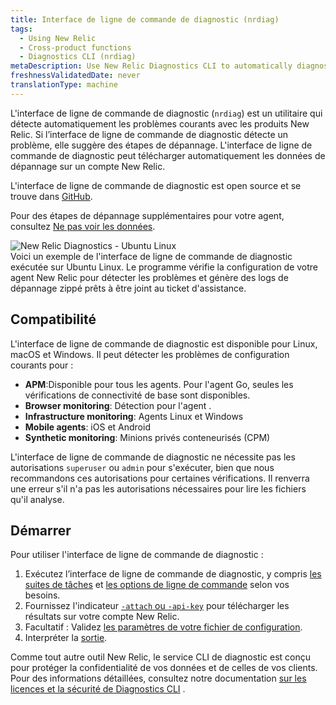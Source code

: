 ```yaml
---
title: Interface de ligne de commande de diagnostic (nrdiag)
tags:
  - Using New Relic
  - Cross-product functions
  - Diagnostics CLI (nrdiag)
metaDescription: Use New Relic Diagnostics CLI to automatically diagnose common problems with New Relic agents and send the results to Support.
freshnessValidatedDate: never
translationType: machine
---
```


L&apos;interface de ligne de commande de diagnostic (`nrdiag`) est un utilitaire qui détecte automatiquement les problèmes courants avec les produits New Relic. Si l’interface de ligne de commande de diagnostic détecte un problème, elle suggère des étapes de dépannage. L&apos;interface de ligne de commande de diagnostic peut télécharger automatiquement les données de dépannage sur un compte New Relic.

L&apos;interface de ligne de commande de diagnostic est open source et se trouve dans [GitHub](https://github.com/newrelic/newrelic-diagnostics-cli).

Pour des étapes de dépannage supplémentaires pour votre agent, consultez [Ne pas voir les données](/docs/agents/manage-apm-agents/troubleshooting/not-seeing-data).

<img title="New Relic Diagnostics - Ubuntu Linux" alt="New Relic Diagnostics - Ubuntu Linux" src="/images/solutions_screenshot-crop_ubuntu-diagnostics.gif" />

<figcaption>
  Voici un exemple de l&apos;interface de ligne de commande de diagnostic exécutée sur Ubuntu Linux. Le programme vérifie la configuration de votre agent New Relic pour détecter les problèmes et génère des logs de dépannage zippé prêts à être joint au ticket d&apos;assistance.
</figcaption>

## Compatibilité

L&apos;interface de ligne de commande de diagnostic est disponible pour Linux, macOS et Windows. Il peut détecter les problèmes de configuration courants pour :

* <DNT>**APM**</DNT>:Disponible pour tous les <InlinePopover type="apm" />agents. Pour l&apos;agent Go, seules les vérifications de connectivité de base sont disponibles.
* <DNT>**Browser monitoring**</DNT>: Détection pour l&apos;agent <InlinePopover type="browser" />.
* <DNT>**Infrastructure monitoring**</DNT>: Agents Linux et Windows
* <DNT>**Mobile agents**</DNT>: iOS et Android
* <DNT>**Synthetic monitoring**</DNT>: Minions privés conteneurisés (CPM)

L&apos;interface de ligne de commande de diagnostic ne nécessite pas les autorisations `superuser` ou `admin` pour s&apos;exécuter, bien que nous recommandons ces autorisations pour certaines vérifications. Il renverra une erreur s&apos;il n&apos;a pas les autorisations nécessaires pour lire les fichiers qu&apos;il analyse.

## Démarrer

Pour utiliser l&apos;interface de ligne de commande de diagnostic :

1. Exécutez l’interface de ligne de commande de diagnostic, y compris [les suites de tâches](/docs/new-relic-solutions/solve-common-issues/diagnostics-cli-nrdiag/run-diagnostics-cli-nrdiag) et [les options de ligne de commande](/docs/using-new-relic/cross-product-functions/diagnostics-cli-nrdiag/pass-command-line-options-nrdiag) selon vos besoins.
2. Fournissez l&apos;indicateur [`-attach` ou `-api-key`](/docs/using-new-relic/cross-product-functions/diagnostics-cli-nrdiag/pass-command-line-options-nrdiag) pour télécharger les résultats sur votre compte New Relic.
3. Facultatif : Validez [les paramètres de votre fichier de configuration](/docs/using-new-relic/cross-product-functions/diagnostics-cli-nrdiag/validate-config-file-settings-nrdiag).
4. Interpréter la [sortie](/docs/using-new-relic/cross-product-functions/diagnostics-cli-nrdiag/interpret-nrdiag-output).

Comme tout autre outil New Relic, le service CLI de diagnostic est conçu pour protéger la confidentialité de vos données et de celles de vos clients. Pour des informations détaillées, consultez notre documentation [sur les licences et la sécurité de Diagnostics CLI](/docs/using-new-relic/cross-product-functions/diagnostics-cli-nrdiag/diagnostics-cli-licensing-security) .